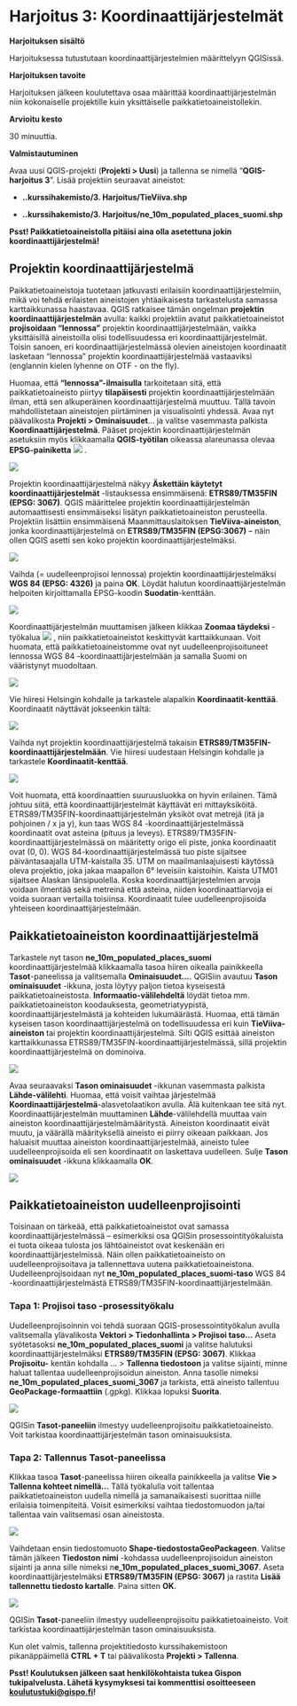 # Harjoitus 3: Koordinaattijärjestelmät

**Harjoituksen sisältö**

Harjoituksessa tutustutaan koordinaattijärjestelmien määrittelyyn QGISissä.

**Harjoituksen tavoite**

Harjoituksen jälkeen koulutettava osaa määrittää koordinaattijärjestelmän niin kokonaiselle projektille kuin yksittäiselle paikkatietoaineistollekin.

**Arvioitu kesto**

30 minuuttia.

**Valmistautuminen**

Avaa uusi QGIS-projekti (**Projekti \> Uusi**) ja tallenna se nimellä "**QGIS-harjoitus 3**". Lisää projektiin seuraavat aineistot:

-   **..kurssihakemisto/3. Harjoitus/TieViiva.shp**

-   **..kurssihakemisto/3. Harjoitus/ne_10m_populated_places_suomi.shp**

::: note-box
**Psst! Paikkatietoaineistolla pitäisi aina olla asetettuna jokin koordinaattijärjestelmä!**
:::

## Projektin koordinaattijärjestelmä

Paikkatietoaineistoja tuotetaan jatkuvasti erilaisiin koordinaattijärjestelmiin, mikä voi tehdä erilaisten aineistojen yhtäaikaisesta tarkastelusta samassa karttaikkunassa haastavaa. QGIS ratkaisee tämän ongelman **projektin koordinaattijärjestelmän** avulla: kaikki projektiin avatut paikkatietoaineistot **projisoidaan "lennossa"** projektin koordinaattijärjestelmään, vaikka yksittäisillä aineistoilla olisi todellisuudessa eri koordinaattijärjestelmät. Toisin sanoen, eri koordinaattijärjestelmässä olevien aineistojen koordinaatit lasketaan "lennossa" projektin koordinaattijärjestelmää vastaaviksi (englannin kielen lyhenne on OTF - on the fly). 

Huomaa, että **"lennossa"-ilmaisulla** tarkoitetaan sitä, että paikkatietoaineisto piirtyy **tilapäisesti** projektin koordinaattijärjestelmään ilman, että sen alkuperäinen koordinaattijärjestelmä muuttuu. Tällä tavoin mahdollistetaan aineistojen piirtäminen ja visualisointi yhdessä. Avaa nyt päävalikosta **Projekti \> Ominaisuudet**... ja valitse vasemmasta palkista **Koordinaattijärjestelmä**. Pääset projektin koordinaattijärjestelmän asetuksiin myös klikkaamalla **QGIS-työtilan** oikeassa alareunassa olevaa **EPSG-painiketta** ![](img/harjoitus_3/image1.png) .

![](img/harjoitus_3/image2.png)

Projektin koordinaattijärjestelmä näkyy **Äskettäin käytetyt koordinaattijärjestelmät** -listauksessa ensimmäisenä: **ETRS89/TM35FIN (EPSG: 3067)**. QGIS määrittelee projektin koordinaattijärjestelmän automaattisesti ensimmäiseksi lisätyn paikkatietoaineiston perusteella. Projektiin lisättiin ensimmäisenä Maanmittauslaitoksen **TieViiva-aineiston**, jonka koordinaattijärjestelmä on **ETRS89/TM35FIN (EPSG:3067)** -- näin ollen QGIS asetti sen koko projektin koordinaattijärjestelmäksi.

![](img/harjoitus_3/image3.png)

Vaihda (= uudelleenprojisoi lennossa) projektin koordinaattijärjestelmäksi **WGS 84 (EPSG: 4326)** ja paina **OK**. Löydät halutun koordinaattijärjestelmän helpoiten kirjoittamalla EPSG-koodin **Suodatin**-kenttään.

![](img/harjoitus_3/image4.png)

Koordinaattijärjestelmän muuttamisen jälkeen klikkaa **Zoomaa täydeksi** -työkalua ![](img/harjoitus_3/image5.png) , niin paikkatietoaineistot keskittyvät karttaikkunaan. Voit huomata, että paikkatietoaineistomme ovat nyt uudelleenprojisoituneet lennossa WGS 84 -koordinaattijärjestelmään ja samalla Suomi on vääristynyt muodoltaan.

![](img/harjoitus_3/image6.png)

Vie hiiresi Helsingin kohdalle ja tarkastele alapalkin **Koordinaatit-kenttää**. Koordinaatit näyttävät jokseenkin tältä:

![](img/harjoitus_3/image7.png)

Vaihda nyt projektin koordinaattijärjestelmä takaisin **ETRS89/TM35FIN-koordinaattijärjestelmään**. Vie hiiresi uudestaan Helsingin kohdalle ja tarkastele **Koordinaatit-kenttää**.

![](img/harjoitus_3/image8.png)

Voit huomata, että koordinaattien suuruusluokka on hyvin erilainen. Tämä johtuu siitä, että koordinaattijärjestelmät käyttävät eri mittayksiköitä. ETRS89/TM35FIN-koordinaattijärjestelmän yksiköt ovat metrejä (itä ja pohjoinen / x ja y), kun taas WGS 84 -koordinaattijärjestelmässä koordinaatit ovat asteina (pituus ja leveys). ETRS89/TM35FIN-koordinaattijärjestelmässä on määritetty origo eli piste, jonka koordinaatit ovat (0, 0). WGS 84-koordinaattijärjestelmässä tuo piste sijaitsee päiväntasaajalla UTM-kaistalla 35. UTM on maailmanlaajuisesti käytössä oleva projektio, joka jakaa maapallon 6° leveisiin kaistoihin. Kaista UTM01 sijaitsee Alaskan länsipuolella. Koska koordinaattijärjestelmien arvoja voidaan ilmentää sekä metreinä että asteina, niiden koordinaattiarvoja ei voida suoraan vertailla toisiinsa. Koordinaatit tulee uudelleenprojisoida yhteiseen koordinaattijärjestelmään.

## Paikkatietoaineiston koordinaattijärjestelmä

Tarkastele nyt tason **ne_10m_populated_places_suomi** koordinaattijärjestelmää klikkaamalla tasoa hiiren oikealla painikkeella **Tasot**-paneelissa ja valitsemalla **Ominaisuudet...**. QGISiin avautuu **Tason ominaisuudet** -ikkuna, josta löytyy paljon tietoa kyseisestä paikkatietoaineistosta. **Informaatio-välilehdeltä** löydät tietoa mm. paikkatietoaineiston koodauksesta, geometriatyypistä, koordinaattijärjestelmästä ja kohteiden lukumäärästä. Huomaa, että tämän kyseisen tason koordinaattijärjestelmä on todellisuudessa eri kuin **TieViiva-aineiston** tai projektin koordinaattijärjestelmä. Silti QGIS esittää aineiston karttaikkunassa ETRS89/TM35FIN-koordinaattijärjestelmässä, sillä projektin koordinaattijärjestelmä on dominoiva.

![](img/harjoitus_3/image9.png)

Avaa seuraavaksi **Tason ominaisuudet** -ikkunan vasemmasta palkista **Lähde-välilehti**. Huomaa, että voisit vaihtaa järjestelmää **Koordinaattijärjestelmä**-alasvetolaatikon avulla. Älä kuitenkaan tee sitä nyt. Koordinaattijärjestelmän muuttaminen **Lähde**-välilehdellä muuttaa vain aineiston koordinaattijärjestelmämääritystä. Aineiston koordinaatit eivät muutu, ja väärällä määrityksellä aineisto ei piirry oikeaan paikkaan. Jos haluaisit muuttaa aineiston koordinaattijärjestelmää, aineisto tulee uudelleenprojisoida eli sen koordinaatit on laskettava uudelleen. Sulje **Tason ominaisuudet** -ikkuna klikkaamalla **OK**.

![](img/harjoitus_3/image10.png)

## Paikkatietoaineiston uudelleenprojisointi

Toisinaan on tärkeää, että paikkatietoaineistot ovat samassa koordinaattijärjestelmässä -- esimerkiksi osa QGISin prosessointityökaluista ei tuota oikeaa tulosta jos lähtöaineistot ovat keskenään eri koordinaattijärjestelmissä. Näin ollen paikkatietoaineisto on uudelleenprojisoitava ja tallennettava uutena paikkatietoaineistona. Uudelleenprojisoidaan nyt **ne_10m_populated_places_suomi-taso** WGS 84 -koordinaattijärjestelmästä ETRS89/TM35FIN-koordinaattijärjestelmään.

### Tapa 1: Projisoi taso -prosessityökalu

Uudelleenprojisoinnin voi tehdä suoraan QGIS-prosessointityökalun avulla valitsemalla ylävalikosta **Vektori \> Tiedonhallinta \> Projisoi taso...** Aseta syötetasoksi **ne_10m_populated_places_suomi** ja valitse halutuksi koordinaattijärjestelmäksi **ETRS89/TM35FIN (EPSG: 3067)**. Klikkaa **Projisoitu-** kentän kohdalla ... \> **Tallenna tiedostoon** ja valitse sijainti, minne haluat tallentaa uudelleenprojisoidun aineiston. Anna tasolle nimeksi **ne_10m_populated_places_suomi_3067** ja tarkista, että aineisto tallentuu **GeoPackage-formaattiin** (.gpkg). Klikkaa lopuksi **Suorita**.

![](img/harjoitus_3/image11.png)

QGISin **Tasot-paneeliin** ilmestyy uudelleenprojisoitu paikkatietoaineisto. Voit tarkistaa koordinaattijärjestelmän tason ominaisuuksista.

### Tapa 2: Tallennus Tasot-paneelissa

Klikkaa tasoa **Tasot**-paneelissa hiiren oikealla painikkeella ja valitse **Vie \> Tallenna kohteet nimellä...** Tällä työkalulla voit tallentaa paikkatietoaineiston uudella nimellä ja samanaikaisesti suorittaa niille erilaisia toimenpiteitä. Voisit esimerkiksi vaihtaa tiedostomuodon ja/tai tallentaa vain valitsemasi osan aineistosta.

![](img/harjoitus_3/image12.png)

Vaihdetaan ensin tiedostomuoto **Shape-tiedostostaGeoPackageen**. Valitse tämän jälkeen **Tiedoston nimi** -kohdassa uudelleenprojisoidun aineiston sijainti ja anna sille nimeksi n**e_10m_populated_places_suomi_3067**. Aseta koordinaattijärjestelmäksi **ETRS89/TM35FIN (EPSG: 3067)** ja rastita **Lisää tallennettu tiedosto kartalle**. Paina sitten **OK**.

![](img/harjoitus_3/image13.png)

QGISin **Tasot**-paneeliin ilmestyy uudelleenprojisoitu paikkatietoaineisto. Voit tarkistaa koordinaattijärjestelmän tason ominaisuuksista.

Kun olet valmis, tallenna projektitiedosto kurssihakemistoon pikanäppäimellä **CTRL + T** tai päävalikosta **Projekti \> Tallenna**.

::: hint-box
**Psst! Koulutuksen jälkeen saat henkilökohtaista tukea Gispon tukipalvelusta. Lähetä kysymyksesi tai kommenttisi osoitteeseen [koulutustuki\@gispo.fi](mailto:koulutustuki@gispo.fi){.email}!**
:::
